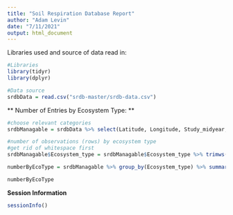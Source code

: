 ```yaml
---
title: "Soil Respiration Database Report"
author: "Adam Levin"
date: "7/11/2021"
output: html_document
---
```


Libraries used and source of data read in:
```r
#Libraries
library(tidyr)
library(dplyr)

#Data source
srdbData = read.csv("srdb-master/srdb-data.csv")

```


** Number of Entries by Ecosystem Type: **
```r
#choose relevant categories
srdbManagable = srdbData %>% select(Latitude, Longitude, Study_midyear, Ecosystem_type, Manipulation, Rs_annual, RC_annual)

#number of observations (rows) by ecosystem type
#get rid of whitespace first
srdbManagable$Ecosystem_type = srdbManagable$Ecosystem_type %>% trimws(c("both"))

numberByEcoType = srdbManagable %>% group_by(Ecosystem_type) %>% summarize(n())

numberByEcoType
```

  
**Session Information**
```r
sessionInfo()
```
